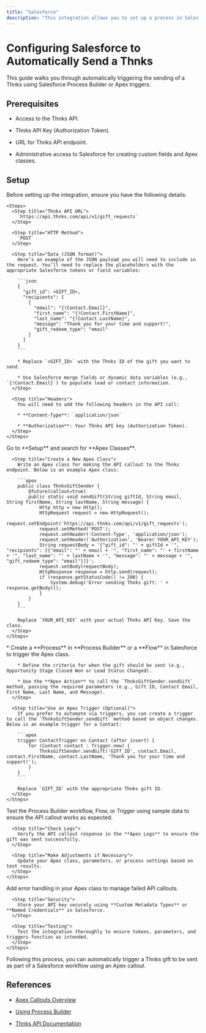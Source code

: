 ```yaml
---
title: "Salesforce"
description: "This integration allows you to set up a process in Salesforce that automatically triggers sending a Thnks via an Apex callout. By leveraging the Thnks API, it enables personalized appreciation messages to be sent to leads or contacts based on workflow or trigger conditions, using dynamic data from Salesforce."
---
```


# Configuring Salesforce to Automatically Send a Thnks

This guide walks you through automatically triggering the sending of a Thnks using Salesforce Process Builder or Apex triggers.

## Prerequisites

* Access to the Thnks API.

* Thnks API Key (Authorization Token).

* URL for Thnks API endpoint.

* Administrative access to Salesforce for creating custom fields and Apex classes.

## Setup

<Steps>
  <Step title="Prepare Webhook Data">
    Before setting up the integration, ensure you have the following details:

    <Steps>
      <Step title="Thnks API URL">
        `https://api.thnks.com/api/v1/gift_requests`
      </Step>

      <Step title="HTTP Method">
        `POST`
      </Step>

      <Step title="Data (JSON format)">
        Here’s an example of the JSON payload you will need to include in the request. You’ll need to replace the placeholders with the appropriate Salesforce tokens or field variables:

        ```json
        {  
          "gift_id": <GIFT_ID>,  
          "recipients": [  
            {  
              "email": "{!Contact.Email}",  
              "first_name": "{!Contact.FirstName}",  
              "last_name": "{!Contact.LastName}",  
              "message": "Thank you for your time and support!",  
              "gift_redeem_type": "email"  
            }  
          ]  
        }  
        ```

        * Replace `<GIFT_ID>` with the Thnks ID of the gift you want to send.

        * Use Salesforce merge fields or dynamic data variables (e.g., `{!Contact.Email}`) to populate lead or contact information.
      </Step>

      <Step title="Headers">
        You will need to add the following headers in the API call:

        * **Content-Type**: `application/json`

        * **Authorization**: Your Thnks API key (Authorization Token).
      </Step>
    </Steps>
  </Step>

  <Step title="Create an Apex Class for the API Callout">
    <Steps>
      <Step title="Navigate to Setup in Salesforce">
        Go to **Setup** and search for **Apex Classes**.
      </Step>

      <Step title="Create a New Apex Class">
        Write an Apex class for making the API callout to the Thnks endpoint. Below is an example Apex class:

        ```apex
        public class ThnksGiftSender {  
            @future(callout=true)  
            public static void sendGift(String giftId, String email, String firstName, String lastName, String message) {  
                Http http = new Http();  
                HttpRequest request = new HttpRequest();  
                request.setEndpoint('https://api.thnks.com/api/v1/gift_requests');  
                request.setMethod('POST');  
                request.setHeader('Content-Type', 'application/json');  
                request.setHeader('Authorization', 'Bearer YOUR_API_KEY');  
                String requestBody = '{"gift_id": "' + giftId + '", "recipients": [{"email": "' + email + '", "first_name": "' + firstName + '", "last_name": "' + lastName + '", "message": "' + message + '", "gift_redeem_type": "email"}]}';  
                request.setBody(requestBody);  
                HttpResponse response = http.send(request);  
                if (response.getStatusCode() != 200) {  
                    System.debug('Error sending Thnks gift: ' + response.getBody());  
                }  
            }  
        }  
        ```

        Replace `YOUR_API_KEY` with your actual Thnks API Key. Save the class.
      </Step>
    </Steps>
  </Step>

  <Step title="Trigger the Apex Class">
    <Steps>
      <Step title="Use Process Builder or Flow">
        * Create a **Process** in **Process Builder** or a **Flow** in Salesforce to trigger the Apex class.

        * Define the criteria for when the gift should be sent (e.g., Opportunity Stage Closed Won or Lead Status Changed).

        * Use the **Apex Action** to call the `ThnksGiftSender.sendGift` method, passing the required parameters (e.g., Gift ID, Contact Email, First Name, Last Name, and Message).
      </Step>

      <Step title="Use an Apex Trigger (Optional)">
        If you prefer to automate via triggers, you can create a trigger to call the `ThnksGiftSender.sendGift` method based on object changes. Below is an example trigger for a Contact:

        ```apex
        trigger ContactTrigger on Contact (after insert) {  
            for (Contact contact : Trigger.new) {  
                ThnksGiftSender.sendGift('GIFT_ID', contact.Email, contact.FirstName, contact.LastName, 'Thank you for your time and support!');  
            }  
        }  
        ```

        Replace `GIFT_ID` with the appropriate Thnks gift ID.
      </Step>
    </Steps>
  </Step>

  <Step title="Test and Verify">
    <Steps>
      <Step title="Run a Test with Sample Data">
        Test the Process Builder workflow, Flow, or Trigger using sample data to ensure the API callout works as expected.
      </Step>

      <Step title="Check Logs">
        Verify the API callout response in the **Apex Logs** to ensure the gift was sent successfully.
      </Step>

      <Step title="Make Adjustments if Necessary">
        Update your Apex class, parameters, or process settings based on test results.
      </Step>
    </Steps>
  </Step>

  <Step title="Best Practices">
    <Steps>
      <Step title="Error Handling">
        Add error handling in your Apex class to manage failed API callouts.
      </Step>

      <Step title="Security">
        Store your API key securely using **Custom Metadata Types** or **Named Credentials** in Salesforce.
      </Step>

      <Step title="Testing">
        Test the integration thoroughly to ensure tokens, parameters, and triggers function as intended.
      </Step>
    </Steps>
  </Step>
</Steps>

Following this process, you can automatically trigger a Thnks gift to be sent as part of a Salesforce workflow using an Apex callout.

## References

* [Apex Callouts Overview](https://developer.salesforce.com/docs/atlas.en-us.apexcode.meta/apexcode/apex_callouts.htm)

* [Using Process Builder](https://help.salesforce.com/s/articleView?id=sf.process_overview.htm)

* [Thnks API Documentation](/api-reference/endpoint/create_gift_request)
